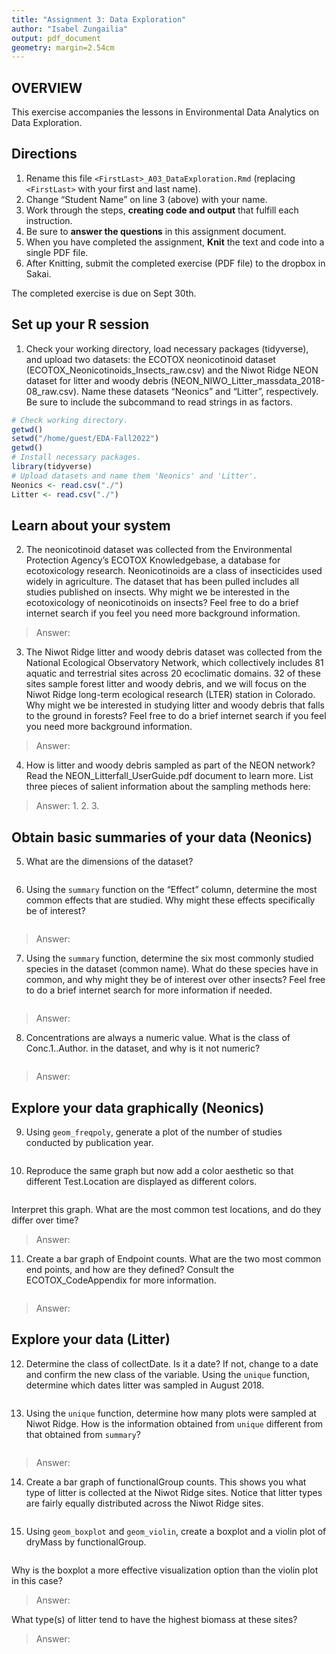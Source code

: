```yaml
---
title: "Assignment 3: Data Exploration"
author: "Isabel Zungailia"
output: pdf_document
geometry: margin=2.54cm
---
```


## OVERVIEW

This exercise accompanies the lessons in Environmental Data Analytics on Data Exploration.

## Directions

1.  Rename this file `<FirstLast>_A03_DataExploration.Rmd` (replacing `<FirstLast>` with your first and last name).
2.  Change "Student Name" on line 3 (above) with your name.
3.  Work through the steps, **creating code and output** that fulfill each instruction.
4.  Be sure to **answer the questions** in this assignment document.
5.  When you have completed the assignment, **Knit** the text and code into a single PDF file.
6.  After Knitting, submit the completed exercise (PDF file) to the dropbox in Sakai.

The completed exercise is due on Sept 30th.

## Set up your R session

1.  Check your working directory, load necessary packages (tidyverse), and upload two datasets: the ECOTOX neonicotinoid dataset (ECOTOX_Neonicotinoids_Insects_raw.csv) and the Niwot Ridge NEON dataset for litter and woody debris (NEON_NIWO_Litter_massdata_2018-08_raw.csv). Name these datasets "Neonics" and "Litter", respectively. Be sure to include the subcommand to read strings in as factors.

```r
# Check working directory.
getwd()
setwd("/home/guest/EDA-Fall2022")
getwd()
# Install necessary packages.
library(tidyverse)
# Upload datasets and name them 'Neonics' and 'Litter'.
Neonics <- read.csv("./")
Litter <- read.csv("./")

```

## Learn about your system

2.  The neonicotinoid dataset was collected from the Environmental Protection Agency's ECOTOX Knowledgebase, a database for ecotoxicology research. Neonicotinoids are a class of insecticides used widely in agriculture. The dataset that has been pulled includes all studies published on insects. Why might we be interested in the ecotoxicology of neonicotinoids on insects? Feel free to do a brief internet search if you feel you need more background information.

> Answer:

3.  The Niwot Ridge litter and woody debris dataset was collected from the National Ecological Observatory Network, which collectively includes 81 aquatic and terrestrial sites across 20 ecoclimatic domains. 32 of these sites sample forest litter and woody debris, and we will focus on the Niwot Ridge long-term ecological research (LTER) station in Colorado. Why might we be interested in studying litter and woody debris that falls to the ground in forests? Feel free to do a brief internet search if you feel you need more background information.

> Answer:

4.  How is litter and woody debris sampled as part of the NEON network? Read the NEON_Litterfall_UserGuide.pdf document to learn more. List three pieces of salient information about the sampling methods here:

> Answer: 
 1.
 2.
 3. 

## Obtain basic summaries of your data (Neonics)

5.  What are the dimensions of the dataset?

```r

```

6.  Using the `summary` function on the "Effect" column, determine the most common effects that are studied. Why might these effects specifically be of interest?

```r

```

> Answer:

7.  Using the `summary` function, determine the six most commonly studied species in the dataset (common name). What do these species have in common, and why might they be of interest over other insects? Feel free to do a brief internet search for more information if needed.

```r

```

> Answer:

8.  Concentrations are always a numeric value. What is the class of Conc.1..Author. in the dataset, and why is it not numeric?

```r

```

> Answer:

## Explore your data graphically (Neonics)

9.  Using `geom_freqpoly`, generate a plot of the number of studies conducted by publication year.

```r

```

10. Reproduce the same graph but now add a color aesthetic so that different Test.Location are displayed as different colors.

```r

```

Interpret this graph. What are the most common test locations, and do they differ over time?

> Answer:

11. Create a bar graph of Endpoint counts. What are the two most common end points, and how are they defined? Consult the ECOTOX_CodeAppendix for more information.

```r

```

> Answer:

## Explore your data (Litter)

12. Determine the class of collectDate. Is it a date? If not, change to a date and confirm the new class of the variable. Using the `unique` function, determine which dates litter was sampled in August 2018.

```r

```

13. Using the `unique` function, determine how many plots were sampled at Niwot Ridge. How is the information obtained from `unique` different from that obtained from `summary`?

```r

```

> Answer:

14. Create a bar graph of functionalGroup counts. This shows you what type of litter is collected at the Niwot Ridge sites. Notice that litter types are fairly equally distributed across the Niwot Ridge sites.

```r

```

15. Using `geom_boxplot` and `geom_violin`, create a boxplot and a violin plot of dryMass by functionalGroup.

```r

```

Why is the boxplot a more effective visualization option than the violin plot in this case?

> Answer:

What type(s) of litter tend to have the highest biomass at these sites?

> Answer:
